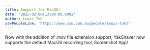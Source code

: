 ```yaml
---
title: Support for MacOS!
date: '2025-02-06T13:00:00.000Z'
author: Lewis Toh
sswPeopleLink: 'https://www.ssw.com.au/people/lewis-toh/'
---
```


Now with the addition of .mov file extension support, YakShaver now supports the default MacOS recording tool, Screenshot App!
